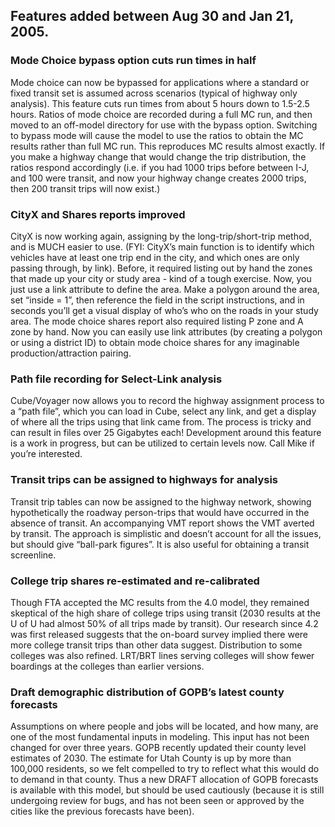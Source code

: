 ## Features added between Aug 30 and Jan 21, 2005.

### Mode Choice bypass option cuts run times in half
Mode choice can now be bypassed for applications where a standard or fixed transit set is assumed across scenarios (typical of highway only analysis).  This feature cuts run times from about 5 hours down to 1.5-2.5 hours.  Ratios of mode choice are recorded during a full MC run, and then moved to an off-model directory for use with the bypass option. Switching to bypass mode will cause the model to use the ratios to obtain the MC results rather than full MC run.  This reproduces MC results almost exactly.  If you make a highway change that would change the trip distribution, the ratios respond accordingly (i.e. if you had 1000 trips before between I-J, and 100 were transit, and now your highway change creates 2000 trips, then 200 transit trips will now exist.)

### CityX and Shares reports improved
CityX is now working again, assigning by the long-trip/short-trip method, and is MUCH easier to use.  (FYI: CityX's main function is to identify which vehicles have at least one trip end in the city, and which ones are only passing through, by link).  Before, it required listing out by hand the zones that made up your city or study area - kind of a tough exercise.  Now, you just use a link attribute to define the area.  Make a polygon around the area, set "inside = 1", then reference the field in the script instructions, and in seconds you'll get a visual display of who's who on the roads in your study area.  The mode choice shares report also required listing P zone and A zone by hand.  Now you can easily use link attributes (by creating a polygon or using a district ID) to obtain mode choice shares for any imaginable production/attraction pairing.

### Path file recording for Select-Link analysis
Cube/Voyager now allows you to record the highway assignment process to a “path file”, which you can load in Cube, select any link, and get a display of where all the trips using that link came from.  The process is tricky and can result in files over 25 Gigabytes each!  Development around this feature is a work in progress, but can be utilized to certain levels now.  Call Mike if you’re interested.

### Transit trips can be assigned to highways for analysis
Transit trip tables can now be assigned to the highway network, showing hypothetically the roadway person-trips that would have occurred in the absence of transit.  An accompanying VMT report shows the VMT averted by transit.  The approach is simplistic and doesn’t account for all the issues, but should give “ball-park figures”.  It is also useful for obtaining a transit screenline. 

### College trip shares re-estimated and re-calibrated
Though FTA accepted the MC results from the 4.0 model, they remained skeptical of the high share of college trips using transit (2030 results at the U of U had almost 50% of all trips made by transit).  Our research since 4.2 was first released suggests that the on-board survey implied there were more college transit trips than other data suggest.  Distribution to some colleges was also refined.  LRT/BRT lines serving colleges will show fewer boardings at the colleges than earlier versions.

### Draft demographic distribution of GOPB’s latest county forecasts
Assumptions on where people and jobs will be located, and how many, are one of the most fundamental inputs in modeling.  This input has not been changed for over three years.  GOPB recently updated their county level estimates of 2030.  The estimate for Utah County is up by more than 100,000 residents, so we felt compelled to try to reflect what this would do to demand in that county.  Thus a new DRAFT allocation of GOPB forecasts is available with this model, but should be used cautiously (because it is still undergoing review for bugs, and has not been seen or approved by the cities like the previous forecasts have been).
